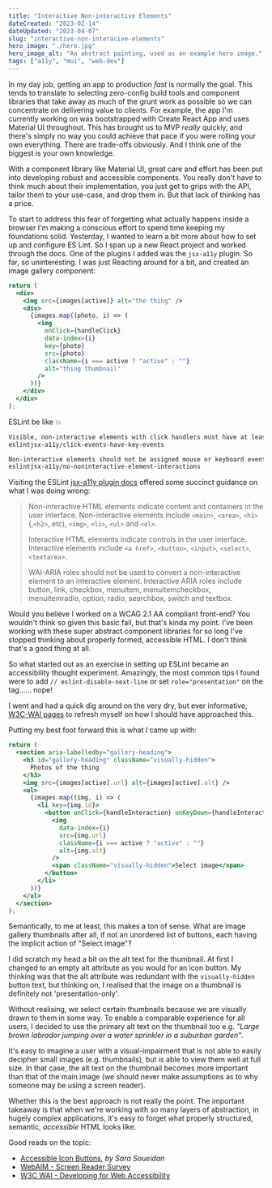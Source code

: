 ```yaml
---
title: "Interactive Non-interactive Elements"
dateCreated: "2023-02-14"
dateUpdated: "2023-04-07"
slug: "interactive-non-interacive-elements"
hero_image: "./hero.jpg"
hero_image_alt: "An abstract painting, used as an example hero image."
tags: ["a11y", "mui", "web-dev"]
---
```



In my day job, getting an app to production _fast_ is normally the goal. This tends to translate to selecting zero-config build tools and component libraries that take away as much of the grunt work as possible so we can concentrate on delivering value to clients. For example, the app I'm currently working on was bootstrapped with Create React App and uses Material UI throughout. This has brought us to MVP _really_ quickly, and there's simply no way you could achieve that pace if you were rolling your own everything. There are trade-offs obviously. And I think one of the biggest is your own knowledge.

With a component library like Material UI, great care and effort has been put into developing robust and accessible components. You really don't have to think much about their implementation, you just get to grips with the API, tailor them to your use-case, and drop them in. But that lack of thinking has a price.

To start to address this fear of forgetting what actually happens inside a browser I'm making a conscious effort to spend time keeping my foundations solid. Yesterday, I wanted to learn a bit more about how to set up and configure ES Lint. So I span up a new React project and worked through the docs. One of the plugins I added was the `jsx-a11y` plugin. So far, so uninteresting. I was just Reacting around for a bit, and created an image gallery component:

<MdxCodeblock>

```jsx
return (
  <div>
    <img src={images[active]} alt="the thing" />
    <div>
      {images.map((photo, i) => (
        <img
          onClick={handleClick}
          data-index={i}
          key={photo}
          src={photo}
          className={i === active ? "active" : ""}
          alt="thing thumbnail"
        />
      ))}
    </div>
  </div>
);
```

</MdxCodeblock>

ESLint be like 💥

<MdxCodeblock>

```zsh
Visible, non-interactive elements with click handlers must have at least one keyboard listener.
eslintjsx-a11y/click-events-have-key-events

Non-interactive elements should not be assigned mouse or keyboard event listeners.
eslintjsx-a11y/no-noninteractive-element-interactions
```

</MdxCodeblock>

Visiting the ESLint [jsx-a11y plugin docs](https://github.com/jsx-eslint/eslint-plugin-jsx-a11y/blob/main/docs/rules/no-noninteractive-element-to-interactive-role.md) offered some succinct guidance on what I was doing wrong:

> Non-interactive HTML elements indicate content and containers in the user interface. Non-interactive elements include `<main>`, `<area>`, `<h1>` (,`<h2>`, etc), `<img>`, `<li>`, `<ul>` and `<ol>`.
>
> Interactive HTML elements indicate controls in the user interface. Interactive elements include `<a href>`, `<button>`, `<input>`, `<select>`, `<textarea>`.
>
> WAI-ARIA roles should not be used to convert a non-interactive element to an interactive element. Interactive ARIA roles include button, link, checkbox, menuitem, menuitemcheckbox, menuitemradio, option, radio, searchbox, switch and textbox.

Would you believe I worked on a WCAG 2.1 AA compliant front-end? You wouldn't think so given this basic fail, but that's kinda my point. I've been working with these super abstract component libraries for so long I've stopped thinking about properly formed, accessible HTML. I don't think that's a good thing at all.

So what started out as an exercise in setting up ESLint became an accessibility thought experiment. Amazingly, the most common tips I found were to add `// eslint-disable-next-line` or set `role="presentation"` on the tag...... nope!

I went and had a quick dig around on the very dry, but ever informative, [W3C-WAI pages](https://www.w3.org/WAI/design-develop/) to refresh myself on how I should have approached this.

Putting my best foot forward this is what I came up with:

<MdxCodeblock>

```jsx
return (
  <section aria-labelledby="gallery-heading">
    <h3 id="gallery-heading" className="visually-hidden">
      Photos of the thing
    </h3>
    <img src={images[active].url} alt={images[active].alt} />
    <ul>
      {images.map((img, i) => (
        <li key={img.id}>
          <button onClick={handleInteraction} onKeyDown={handleInteraction}>
            <img
              data-index={i}
              src={img.url}
              className={i === active ? "active" : ""}
              alt={img.alt}
            />
            <span className="visually-hidden">Select image</span>
          </button>
        </li>
      ))}
    </ul>
  </section>
);
```

</MdxCodeblock>

Semantically, to me at least, this makes a ton of sense. What are image gallery thumbnails after all, if not an unordered list of buttons, each having the implicit action of "Select image"?

I did scratch my head a bit on the alt text for the thumbnail. At first I changed to an empty alt attribute as you would for an icon button. My thinking was that the alt attribute was redundant with the `visually-hidden` button text, but thinking on, I realised that the image on a thumbnail is definitely not 'presentation-only'.

Without realising, we select certain thumbnails because we are visually drawn to them in some way. To enable a comparable experience for all users, I decided to use the primary alt text on the thumbnail too e.g. _"Large brown labrador jumping over a water sprinkler in a suburban garden"_.

It's easy to imagine a user with a visual-impairment that is not able to easily decipher small images (e.g. thumbnails), but _is_ able to view them well at full size. In that case, the alt text on the thumbnail becomes more important than that of the main image (we should never make assumptions as to why someone may be using a screen reader).

Whether this is the best approach is not really the point. The important takeaway is that when we're working with _so_ many layers of abstraction, in hugely complex applications, it's easy to forget what properly structured, semantic, _accessible_ HTML looks like.

Good reads on the topic:

- [Accessible Icon Buttons](https://www.sarasoueidan.com/blog/accessible-icon-buttons/), _by Sara Soueidan_
- [WebAIM - Screen Reader Survey](https://webaim.org/projects/screenreadersurvey9)
- [W3C WAI - Developing for Web Accessibility](https://www.w3.org/WAI/tips/developing/)
